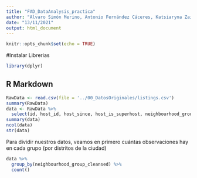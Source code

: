 ```yaml
---
title: "FAD_DataAnalysis_practica"
author: "Alvaro Simón Merino, Antonio Fernández Cáceres, Katsiaryna Zaitsava"
date: "13/11/2021"
output: html_document
---
```


```r
knitr::opts_chunk$set(echo = TRUE)
```

#Instalar Librerias

```r
library(dplyr)
```


## R Markdown

```r
RawData <- read.csv(file = '../00_DatosOriginales/listings.csv')
summary(RawData)
data <- RawData %>%
  select(id, host_id, host_since, host_is_superhost, neighbourhood_group_cleansed, property_type, room_type, accommodates, bedrooms, price, minimum_nights, minimum_nights_avg_ntm, maximum_nights_avg_ntm, availability_365, review_scores_rating, review_scores_accuracy, review_scores_cleanliness, review_scores_checkin, review_scores_communication, review_scores_location, review_scores_value, reviews_per_month)
summary(data)
ncol(data)
str(data)
```

Para dividir nuestros datos, veamos en primero cuántas observaciones hay en cada grupo (por distritos de la ciudad)
```r
data %>% 
  group_by(neighbourhood_group_cleansed) %>% 
  count()

```

